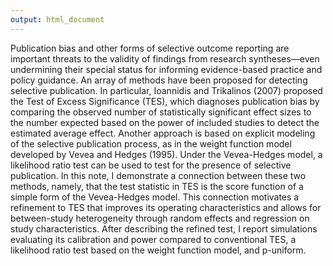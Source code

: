 ```yaml
---
output: html_document
---
```


Publication bias and other forms of selective outcome reporting are important threats to the validity of findings from research syntheses---even undermining their special status for informing evidence-based practice and policy guidance. An array of methods have been proposed for detecting selective publication. In particular, Ioannidis and Trikalinos (2007) proposed the Test of Excess Significance (TES), which diagnoses publication bias by comparing the observed number of statistically significant effect sizes to the number expected based on the power of included studies to detect the estimated average effect. Another approach is based on explicit modeling of the selective publication process, as in the weight function model developed by Vevea and Hedges (1995). Under the Vevea-Hedges model, a likelihood ratio test can be used to test for the presence of selective publication. In this note, I demonstrate a connection between these two methods, namely, that the test statistic in TES is the score function of a simple form of the Vevea-Hedges model. This connection motivates a refinement to TES that improves its operating characteristics and allows for between-study heterogeneity through random effects and regression on study characteristics. After describing the refined test, I report simulations evaluating its calibration and power compared to conventional TES, a likelihood ratio test based on the weight function model, and p-uniform.